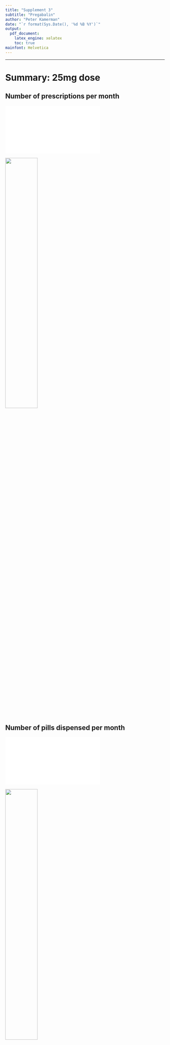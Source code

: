 ```yaml
---
title: "Supplement 3"
subtitle: "Pregabalin"
author: "Peter Kamerman"
date: "`r format(Sys.Date(), '%d %B %Y')`"
output:
  pdf_document:
    latex_engine: xelatex
    toc: true
mainfont: Helvetica
---
```


----

\newpage

# Summary: 25mg dose

## Number of prescriptions per month

![](figures/pregabalin/25_table_number-of-prescription-items.pdf)

\vspace{10mm}

![](figures/pregabalin/25_figure_number-of-prescription-items.png){height=45%}

\newpage

## Number of pills dispensed per month

![](figures/pregabalin/25_table_number-of-pills-dispensed.pdf)

\vspace{10mm}

![](figures/pregabalin/25_figure_number-of-pills-dispensed.png){height=45%}

\newpage

## Total amount of drug dispensed per month

![](figures/pregabalin/25_table_total-quantity-dispensed.pdf)

\vspace{10mm}

![](figures/pregabalin/25_figure_total-quantity-dispensed.png){height=45%}

\newpage

## Monthly dose per prescription 

![](figures/pregabalin/25_table_dose-per-prescription.pdf)

\vspace{10mm}

![](figures/pregabalin/25_figure_dose-per-prescription.png){height=45%}

\newpage

## Average daily dose

Assumes that each prescription item is for 30 days.

\vspace{10mm}

![](figures/pregabalin/25_table_average-daily-dose.pdf)

\vspace{10mm}

![](figures/pregabalin/25_figure_average-daily-dose.png){height=45%}

\newpage

# Summary: 50mg dose

## Number of prescriptions per month

![](figures/pregabalin/50_table_number-of-prescription-items.pdf)

\vspace{10mm}

![](figures/pregabalin/50_figure_number-of-prescription-items.png){height=45%}

\newpage

## Number of pills dispensed per month

![](figures/pregabalin/50_table_number-of-pills-dispensed.pdf)

\vspace{10mm}

![](figures/pregabalin/50_figure_number-of-pills-dispensed.png){height=45%}

\newpage

## Total amount of drug dispensed per month

![](figures/pregabalin/50_table_total-quantity-dispensed.pdf)

\vspace{10mm}

![](figures/pregabalin/50_figure_total-quantity-dispensed.png){height=45%}

\newpage

## Monthly dose per prescription 

![](figures/pregabalin/50_table_dose-per-prescription.pdf)

\vspace{10mm}

![](figures/pregabalin/50_figure_dose-per-prescription.png){height=45%}

\newpage

## Average daily dose

Assumes that each prescription item is for 30 days.

\vspace{10mm}

![](figures/pregabalin/50_table_average-daily-dose.pdf)

\vspace{10mm}

![](figures/pregabalin/50_figure_average-daily-dose.png){height=45%}

\newpage

# Summary: 75mg dose

## Number of prescriptions per month

![](figures/pregabalin/75_table_number-of-prescription-items.pdf)

\vspace{10mm}

![](figures/pregabalin/75_figure_number-of-prescription-items.png){height=45%}

\newpage

## Number of pills dispensed per month

![](figures/pregabalin/75_table_number-of-pills-dispensed.pdf)

\vspace{10mm}

![](figures/pregabalin/75_figure_number-of-pills-dispensed.png){height=45%}

\newpage

## Total amount of drug dispensed per month

![](figures/pregabalin/75_table_total-quantity-dispensed.pdf)

\vspace{10mm}

![](figures/pregabalin/75_figure_total-quantity-dispensed.png){height=45%}

\newpage

## Monthly dose per prescription 

![](figures/pregabalin/75_table_dose-per-prescription.pdf)

\vspace{10mm}

![](figures/pregabalin/75_figure_dose-per-prescription.png){height=45%}

\newpage

## Average daily dose

Assumes that each prescription item is for 30 days.

\vspace{10mm}

![](figures/pregabalin/75_table_average-daily-dose.pdf)

\vspace{10mm}

![](figures/pregabalin/75_figure_average-daily-dose.png){height=45%}

\newpage

# Summary: 100mg dose

## Number of prescriptions per month

![](figures/pregabalin/100_table_number-of-prescription-items.pdf)

\vspace{10mm}

![](figures/pregabalin/100_figure_number-of-prescription-items.png){height=45%}

\newpage

## Number of pills dispensed per month

![](figures/pregabalin/100_table_number-of-pills-dispensed.pdf)

\vspace{10mm}

![](figures/pregabalin/100_figure_number-of-pills-dispensed.png){height=45%}

\newpage

## Total amount of drug dispensed per month

![](figures/pregabalin/100_table_total-quantity-dispensed.pdf)

\vspace{10mm}

![](figures/pregabalin/100_figure_total-quantity-dispensed.png){height=45%}

\newpage

## Monthly dose per prescription 

![](figures/pregabalin/100_table_dose-per-prescription.pdf)

\vspace{10mm}

![](figures/pregabalin/100_figure_dose-per-prescription.png){height=45%}

\newpage

## Average daily dose

Assumes that each prescription item is for 30 days.

\vspace{10mm}

![](figures/pregabalin/100_table_average-daily-dose.pdf)

\vspace{10mm}

![](figures/pregabalin/100_figure_average-daily-dose.png){height=45%}

\newpage

# Summary: 150mg dose

## Number of prescriptions per month

![](figures/pregabalin/150_table_number-of-prescription-items.pdf)

\vspace{10mm}

![](figures/pregabalin/150_figure_number-of-prescription-items.png){height=45%}

\newpage

## Number of pills dispensed per month

![](figures/pregabalin/150_table_number-of-pills-dispensed.pdf)

\vspace{10mm}

![](figures/pregabalin/150_figure_number-of-pills-dispensed.png){height=45%}

\newpage

## Total amount of drug dispensed per month

![](figures/pregabalin/150_table_total-quantity-dispensed.pdf)

\vspace{10mm}

![](figures/pregabalin/150_figure_total-quantity-dispensed.png){height=45%}

\newpage

## Monthly dose per prescription 

![](figures/pregabalin/150_table_dose-per-prescription.pdf)

\vspace{10mm}

![](figures/pregabalin/150_figure_dose-per-prescription.png){height=45%}

\newpage

## Average daily dose

Assumes that each prescription item is for 30 days.

\vspace{10mm}

![](figures/pregabalin/150_table_average-daily-dose.pdf)

\vspace{10mm}

![](figures/pregabalin/150_figure_average-daily-dose.png){height=45%}

\newpage

# Summary: 200mg dose

## Number of prescriptions per month

![](figures/pregabalin/200_table_number-of-prescription-items.pdf)

\vspace{10mm}

![](figures/pregabalin/200_figure_number-of-prescription-items.png){height=45%}

\newpage

## Number of pills dispensed per month

![](figures/pregabalin/200_table_number-of-pills-dispensed.pdf)

\vspace{10mm}

![](figures/pregabalin/200_figure_number-of-pills-dispensed.png){height=45%}

\newpage

## Total amount of drug dispensed per month

![](figures/pregabalin/200_table_total-quantity-dispensed.pdf)

\vspace{10mm}

![](figures/pregabalin/200_figure_total-quantity-dispensed.png){height=45%}

\newpage

## Monthly dose per prescription 

![](figures/pregabalin/200_table_dose-per-prescription.pdf)

\vspace{10mm}

![](figures/pregabalin/200_figure_dose-per-prescription.png){height=45%}

\newpage

## Average daily dose

Assumes that each prescription item is for 30 days.

\vspace{10mm}

![](figures/pregabalin/200_table_average-daily-dose.pdf)

\vspace{10mm}

![](figures/pregabalin/200_figure_average-daily-dose.png){height=45%}

\newpage

# Summary: 225mg dose

## Number of prescriptions per month

![](figures/pregabalin/225_table_number-of-prescription-items.pdf)

\vspace{10mm}

![](figures/pregabalin/225_figure_number-of-prescription-items.png){height=45%}

\newpage

## Number of pills dispensed per month

![](figures/pregabalin/225_table_number-of-pills-dispensed.pdf)

\vspace{10mm}

![](figures/pregabalin/225_figure_number-of-pills-dispensed.png){height=45%}

\newpage

## Total amount of drug dispensed per month

![](figures/pregabalin/225_table_total-quantity-dispensed.pdf)

\vspace{10mm}

![](figures/pregabalin/225_figure_total-quantity-dispensed.png){height=45%}

\newpage

## Monthly dose per prescription 

![](figures/pregabalin/225_table_dose-per-prescription.pdf)

\vspace{10mm}

![](figures/pregabalin/225_figure_dose-per-prescription.png){height=45%}

\newpage

## Average daily dose

Assumes that each prescription item is for 30 days.

\vspace{10mm}

![](figures/pregabalin/225_table_average-daily-dose.pdf)

\vspace{10mm}

![](figures/pregabalin/225_figure_average-daily-dose.png){height=45%}

\newpage

# Summary: 300mg dose

## Number of prescriptions per month

![](figures/pregabalin/300_table_number-of-prescription-items.pdf)

\vspace{10mm}

![](figures/pregabalin/300_figure_number-of-prescription-items.png){height=45%}

\newpage

## Number of pills dispensed per month

![](figures/pregabalin/300_table_number-of-pills-dispensed.pdf)

\vspace{10mm}

![](figures/pregabalin/300_figure_number-of-pills-dispensed.png){height=45%}

\newpage

## Total amount of drug dispensed per month

![](figures/pregabalin/300_table_total-quantity-dispensed.pdf)

\vspace{10mm}

![](figures/pregabalin/300_figure_total-quantity-dispensed.png){height=45%}

\newpage

## Monthly dose per prescription 

![](figures/pregabalin/300_table_dose-per-prescription.pdf)

\vspace{10mm}

![](figures/pregabalin/300_figure_dose-per-prescription.png){height=45%}

\newpage

## Average daily dose

Assumes that each prescription item is for 30 days.

\vspace{10mm}

![](figures/pregabalin/300_table_average-daily-dose.pdf)

\vspace{10mm}

![](figures/pregabalin/300_figure_average-daily-dose.png){height=45%}

\newpage

# Summary: total dose

## Number of prescriptions per month

![](figures/pregabalin/total_table_number-of-prescription-items.pdf)

\vspace{10mm}

![](figures/pregabalin/total_figure_number-of-prescription-items.png){height=45%}

\newpage

## Number of pills dispensed per month

![](figures/pregabalin/total_table_number-of-pills-dispensed.pdf)

\vspace{10mm}

![](figures/pregabalin/total_figure_number-of-pills-dispensed.png){height=45%}

\newpage

## Total amount of drug dispensed per month

![](figures/pregabalin/total_table_total-quantity-dispensed.pdf)

\vspace{10mm}

![](figures/pregabalin/total_figure_total-quantity-dispensed.png){height=45%}

\newpage

## Monthly dose per prescription 

![](figures/pregabalin/total_table_dose-per-prescription.pdf)

\vspace{10mm}

![](figures/pregabalin/total_figure_dose-per-prescription.png){height=45%}

\newpage

## Average daily dose

Assumes that each prescription item is for 30 days.

\vspace{10mm}

![](figures/pregabalin/total_table_average-daily-dose.pdf)

\vspace{10mm}

![](figures/pregabalin/total_figure_average-daily-dose.png){height=45%}
